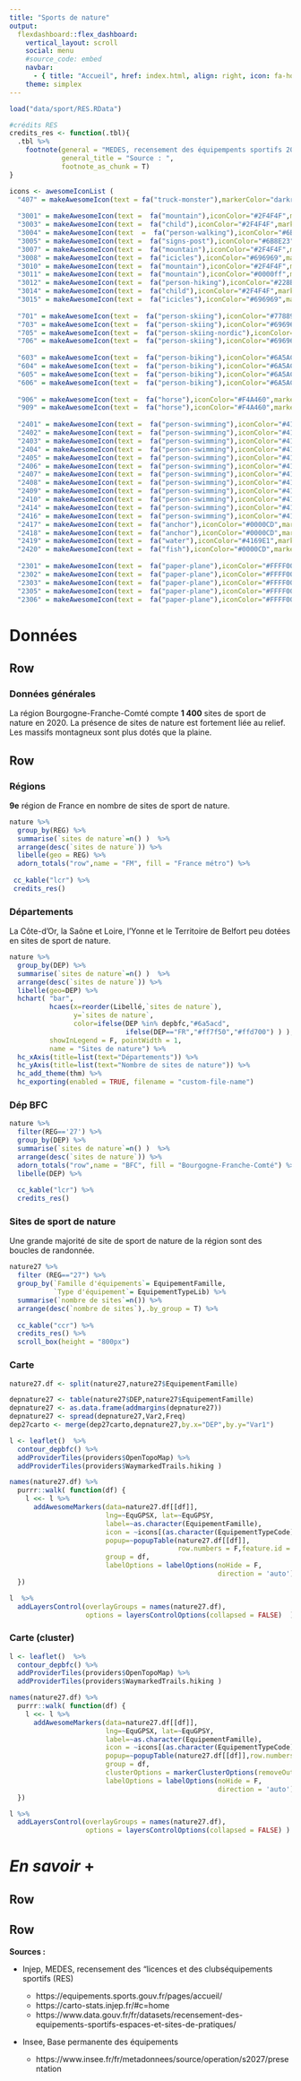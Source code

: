 ---
title: "Sports de nature"
output: 
  flexdashboard::flex_dashboard:
    vertical_layout: scroll
    social: menu
    #source_code: embed
    navbar:
      - { title: "Accueil", href: index.html, align: right, icon: fa-home }
    theme: simplex
---

```{r}

load("data/sport/RES.RData")

#crédits RES
credits_res <- function(.tbl){
  .tbl %>%
    footnote(general = "MEDES, recensement des équipempents sportifs 2020", 
             general_title = "Source : ",
             footnote_as_chunk = T)
}

icons <- awesomeIconList (
  "407" = makeAwesomeIcon(text = fa("truck-monster"),markerColor="darkred",iconColor="#FF0000",squareMarker=F),
  
  "3001" = makeAwesomeIcon(text =  fa("mountain"),iconColor="#2F4F4F",markerColor ="lightgreen"), 
  "3003" = makeAwesomeIcon(text =  fa("child"),iconColor="#2F4F4F",markerColor ="lightgreen"),
  "3004" = makeAwesomeIcon(text  =  fa("person-walking"),iconColor="#6B8E23",markerColor ="lightgreen")  ,
  "3005" = makeAwesomeIcon(text =  fa("signs-post"),iconColor="#6B8E23",markerColor ="lightgreen")  ,
  "3007" = makeAwesomeIcon(text =  fa("mountain"),iconColor="#2F4F4F",markerColor ="lightgreen"), 
  "3008" = makeAwesomeIcon(text =  fa("icicles"),iconColor="#696969",markerColor ="lightgreen"),
  "3010" = makeAwesomeIcon(text =  fa("mountain"),iconColor="#2F4F4F",markerColor ="lightgreen"), 
  "3011" = makeAwesomeIcon(text =  fa("mountain"),iconColor="#0000ff",markerColor ="lightgreen")  ,
  "3012" = makeAwesomeIcon(text =  fa("person-hiking"),iconColor="#228B22",markerColor ="lightgreen")  ,
  "3014" = makeAwesomeIcon(text =  fa("child"),iconColor="#2F4F4F",markerColor ="lightgreen"),
  "3015" = makeAwesomeIcon(text =  fa("icicles"),iconColor="#696969",markerColor ="lightgreen"),
  
  "701" = makeAwesomeIcon(text =  fa("person-skiing"),iconColor="#778899",markerColor ="white"),
  "703" = makeAwesomeIcon(text =  fa("person-skiing"),iconColor="#696969",markerColor ="white"),
  "705" = makeAwesomeIcon(text =  fa("person-skiing-nordic"),iconColor="#708090",markerColor ="white"),
  "706" = makeAwesomeIcon(text =  fa("person-skiing"),iconColor="#696969",markerColor ="white"),
  
  "603" = makeAwesomeIcon(text =  fa("person-biking"),iconColor="#6A5ACD",markerColor ="orange"),
  "604" = makeAwesomeIcon(text =  fa("person-biking"),iconColor="#6A5ACD",markerColor ="orange"),
  "605" = makeAwesomeIcon(text =  fa("person-biking"),iconColor="#6A5ACD",markerColor ="orange"),
  "606" = makeAwesomeIcon(text =  fa("person-biking"),iconColor="#6A5ACD",markerColor ="orange"),
  
  "906" = makeAwesomeIcon(text =  fa("horse"),iconColor="#F4A460",markerColor ="black"),
  "909" = makeAwesomeIcon(text =  fa("horse"),iconColor="#F4A460",markerColor ="black"),
  
  "2401" = makeAwesomeIcon(text =  fa("person-swimming"),iconColor="#4169E1",markerColor ="lightblue"),
  "2402" = makeAwesomeIcon(text =  fa("person-swimming"),iconColor="#4169E1",markerColor ="lightblue"),
  "2403" = makeAwesomeIcon(text =  fa("person-swimming"),iconColor="#4169E1",markerColor ="lightblue"),
  "2404" = makeAwesomeIcon(text =  fa("person-swimming"),iconColor="#4169E1",markerColor ="lightblue"),
  "2405" = makeAwesomeIcon(text =  fa("person-swimming"),iconColor="#4169E1",markerColor ="lightblue"),
  "2406" = makeAwesomeIcon(text =  fa("person-swimming"),iconColor="#4169E1",markerColor ="lightblue"),
  "2407" = makeAwesomeIcon(text =  fa("person-swimming"),iconColor="#4169E1",markerColor ="lightblue"),
  "2408" = makeAwesomeIcon(text =  fa("person-swimming"),iconColor="#4169E1",markerColor ="lightblue"),
  "2409" = makeAwesomeIcon(text =  fa("person-swimming"),iconColor="#4169E1",markerColor ="lightblue"),
  "2410" = makeAwesomeIcon(text =  fa("person-swimming"),iconColor="#4169E1",markerColor ="lightblue"),
  "2414" = makeAwesomeIcon(text =  fa("person-swimming"),iconColor="#4169E1",markerColor ="lightblue"),
  "2416" = makeAwesomeIcon(text =  fa("person-swimming"),iconColor="#4169E1",markerColor ="lightblue"),
  "2417" = makeAwesomeIcon(text =  fa("anchor"),iconColor="#0000CD",markerColor ="lightblue"),
  "2418" = makeAwesomeIcon(text =  fa("anchor"),iconColor="#0000CD",markerColor ="lightblue"),
  "2419" = makeAwesomeIcon(text =  fa("water"),iconColor="#4169E1",markerColor ="lightblue"),
  "2420" = makeAwesomeIcon(text =  fa("fish"),iconColor="#0000CD",markerColor ="lightblue"),
  
  "2301" = makeAwesomeIcon(text =  fa("paper-plane"),iconColor="#FFFF00",markerColor ="purple"),
  "2302" = makeAwesomeIcon(text =  fa("paper-plane"),iconColor="#FFFF00",markerColor ="purple"),
  "2303" = makeAwesomeIcon(text =  fa("paper-plane"),iconColor="#FFFF00",markerColor ="purple"),
  "2305" = makeAwesomeIcon(text =  fa("paper-plane"),iconColor="#FFFF00",markerColor ="purple"),
  "2306" = makeAwesomeIcon(text =  fa("paper-plane"),iconColor="#FFFF00",markerColor ="purple") )

```

Données {data-orientation="rows" data-icon="fa-signal"}
=======================================================================

Row {data-height="100"}
-----------------------------------------------------------------------

### Données générales

La région Bourgogne-Franche-Comté compte **1 400** sites de sport de nature en 2020.
La présence de sites de nature est fortement liée au relief. Les massifs montagneux sont plus dotés que la plaine.

Row {.tabset .tabset-fade .tabset-pills data-height="800"}
-----------------------------------------------------------------------

### Régions

**9e** région de France en nombre de sites de sport de nature.

```{r}
nature %>% 
  group_by(REG) %>% 
  summarise(`sites de nature`=n() )  %>%
  arrange(desc(`sites de nature`)) %>%  
  libelle(geo = REG) %>%
  adorn_totals("row",name = "FM", fill = "France métro") %>% 
 
 cc_kable("lcr") %>%
 credits_res()

```
### Départements

La Côte-d'Or, la Saône et Loire, l'Yonne et le Territoire de Belfort peu dotées en sites de sport de nature.

```{r}
nature %>% 
  group_by(DEP) %>% 
  summarise(`sites de nature`=n() )  %>%  
  arrange(desc(`sites de nature`)) %>%
  libelle(geo=DEP) %>%
  hchart( "bar", 
          hcaes(x=reorder(Libellé,`sites de nature`),
                y=`sites de nature`,
                color=ifelse(DEP %in% depbfc,"#6a5acd",
                             ifelse(DEP=="FR","#ff7f50","#ffd700") ) ), 
          showInLegend = F, pointWidth = 1, 
          name = "Sites de nature") %>%
  hc_xAxis(title=list(text="Départements")) %>%
  hc_yAxis(title=list(text="Nombre de sites de nature")) %>%
  hc_add_theme(thm) %>%
  hc_exporting(enabled = TRUE, filename = "custom-file-name")

```

### Dép BFC
```{r}
nature %>% 
  filter(REG=='27') %>% 
  group_by(DEP) %>%  
  summarise(`sites de nature`=n() )  %>%
  arrange(desc(`sites de nature`)) %>% 
  adorn_totals("row",name = "BFC", fill = "Bourgogne-Franche-Comté") %>%
  libelle(DEP) %>%
  
  cc_kable("lcr") %>%
  credits_res()

```

### Sites de sport de nature

Une grande majorité de site de sport de nature de la région sont des boucles de randonnée.

```{r}
nature27 %>% 
  filter (REG=="27") %>% 
  group_by(`Famille d'équipements`= EquipementFamille,
           `Type d'équipement`= EquipementTypeLib) %>% 
  summarise(`nombre de sites`=n()) %>% 
  arrange(desc(`nombre de sites`),.by_group = T) %>%
  
  cc_kable("ccr") %>%
  credits_res() %>%
  scroll_box(height = "800px") 

```

### Carte 

```{r}
nature27.df <- split(nature27,nature27$EquipementFamille)

depnature27 <- table(nature27$DEP,nature27$EquipementFamille) 
depnature27 <- as.data.frame(addmargins(depnature27))
depnature27 <- spread(depnature27,Var2,Freq)
dep27carto <- merge(dep27carto,depnature27,by.x="DEP",by.y="Var1")

l <- leaflet()  %>%
  contour_depbfc() %>%
  addProviderTiles(providers$OpenTopoMap) %>%
  addProviderTiles(providers$WaymarkedTrails.hiking )

names(nature27.df) %>%
  purrr::walk( function(df) {
    l <<- l %>%
      addAwesomeMarkers(data=nature27.df[[df]],
                        lng=~EquGPSX, lat=~EquGPSY,
                        label=~as.character(EquipementFamille),
                        icon = ~icons[(as.character(EquipementTypeCode) )],
                        popup=~popupTable(nature27.df[[df]],
                                          row.numbers = F,feature.id = F),
                        group = df,
                        labelOptions = labelOptions(noHide = F,
                                                    direction = 'auto'))
  })

l  %>%
  addLayersControl(overlayGroups = names(nature27.df),
                   options = layersControlOptions(collapsed = FALSE)  )
```



### Carte (cluster)
```{r}
l <- leaflet()  %>%
  contour_depbfc() %>%
  addProviderTiles(providers$OpenTopoMap) %>%
  addProviderTiles(providers$WaymarkedTrails.hiking )

names(nature27.df) %>%
  purrr::walk( function(df) {
    l <<- l %>%
      addAwesomeMarkers(data=nature27.df[[df]],
                        lng=~EquGPSX, lat=~EquGPSY,
                        label=~as.character(EquipementFamille),
                        icon = ~icons[(as.character(EquipementTypeCode) )],
                        popup=~popupTable(nature27.df[[df]],row.numbers = F,feature.id = F),
                        group = df,
                        clusterOptions = markerClusterOptions(removeOutsideVisibleBounds = F),
                        labelOptions = labelOptions(noHide = F,
                                                    direction = 'auto'))
  })

l %>%
  addLayersControl(overlayGroups = names(nature27.df),
                   options = layersControlOptions(collapsed = FALSE) )
```

*En savoir* **+** {data-orientation="rows" data-icon="fa-info-circle" font-size="25px" }
=======================================================================
Row {data-height="20"}
-----------------------------------------------------------------------
Row {data-height="60"}
-----------------------------------------------------------------------

**Sources :**  



* Injep, MEDES, recensement des "licences et des clubséquipements sportifs (RES)

  + https://equipements.sports.gouv.fr/pages/accueil/
  + https://carto-stats.injep.fr/#c=home
  + https://www.data.gouv.fr/fr/datasets/recensement-des-equipements-sportifs-espaces-et-sites-de-pratiques/  
  
* Insee, Base permanente des équipements

  + https://www.insee.fr/fr/metadonnees/source/operation/s2027/presentation

